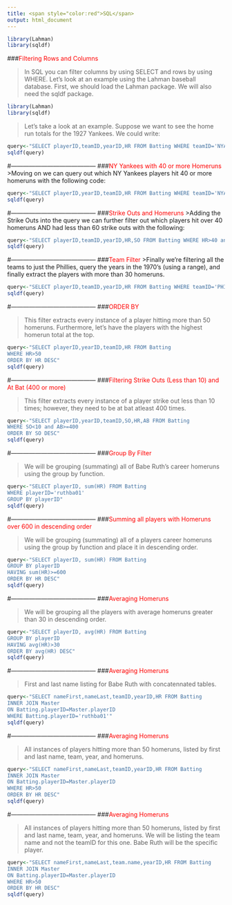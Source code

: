 ```yaml
---
title: <span style="color:red">SQL</span>
output: html_document
---
```

```r
library(Lahman)
library(sqldf)
```

###<span style="color:red">Filtering Rows and Columns</span>

>In SQL you can filter columns by using SELECT and rows by using WHERE.  Let's look at an example using the Lahman baseball database.  First, we should load the Lahman package.  We will also need the sqldf package.

```r
library(Lahman)
library(sqldf)
```

>Let's take a look at an example.  Suppose we want to see the home run totals for the 1927 Yankees.  We could write:

```r
query<-"SELECT playerID,teamID,yearID,HR FROM Batting WHERE teamID='NYA' and yearID=1927"
sqldf(query)
```
#------------------------------------------
###<span style="color:red">NY Yankees with 40 or more Homeruns</span>
>Moving on we can query out which NY Yankees players hit 40 or more homeruns with the following code:

```r
query<-"SELECT playerID,yearID,teamID,HR FROM Batting WHERE teamID='NYA' and HR>=40"
sqldf(query)
```
#------------------------------------------
###<span style="color:red">Strike Outs and Homeruns</span>
>Adding the Strike Outs into the query we can further filter out which players hit over 40 homeruns AND had less than 60 strike outs with the following:

```r
query<-"SELECT playerID,teamID,yearID,HR,SO FROM Batting WHERE HR>40 and SO<60"
sqldf(query)
```
#------------------------------------------
###<span style="color:red">Team Filter</span>
>Finally we're filtering all the teams to just the Phillies, query the years in the 1970's (using a range), and finally extract the players with more than 30 homeruns.

```r
query<-"SELECT playerID,teamID,yearID,HR FROM Batting WHERE teamID='PHI' and yearID>=1970 and yearID<=1979 and HR>30"
sqldf(query)
```
#------------------------------------------
###<span style="color:red">ORDER BY</span>

>This filter extracts every instance of a player hitting more than 50 homeruns.  Furthermore, let's have the players with the highest homerun total at the top.

```r
query<-"SELECT playerID,yearID,teamID,HR FROM Batting 
WHERE HR>50 
ORDER BY HR DESC"
sqldf(query)
```
#------------------------------------------
###<span style="color:red">Filtering Strike Outs (Less than 10) and At Bat (400 or more)</span>

>This filter extracts every instance of a player strike out less than 10 times; however, they need to be at bat atleast 400 times.

```r
query<-"SELECT playerID,yearID,teamID,SO,HR,AB FROM Batting 
WHERE SO<10 and AB>=400
ORDER BY SO DESC"
sqldf(query)
```
#------------------------------------------
###<span style="color:red">Group By Filter</span>

>We will be grouping (summating) all of Babe Ruth's career homeruns using the group by function.

```r
query<-"SELECT playerID, sum(HR) FROM Batting 
WHERE playerID='ruthba01'
GROUP BY playerID"
sqldf(query)
```
#------------------------------------------
###<span style="color:red">Summing all players with Homeruns over 600 in descending order</span>

>We will be grouping (summating) all of a players career homeruns using the group by function and place it in descending order.

```r
query<-"SELECT playerID, sum(HR) FROM Batting 
GROUP BY playerID
HAVING sum(HR)>=600
ORDER BY HR DESC"
sqldf(query)
```
#------------------------------------------
###<span style="color:red">Averaging Homeruns</span>

>We will be grouping all the players with average homeruns greater than 30 in descending order.

```r
query<-"SELECT playerID, avg(HR) FROM Batting 
GROUP BY playerID
HAVING avg(HR)>30
ORDER BY avg(HR) DESC"
sqldf(query)
```

#------------------------------------------
###<span style="color:red">Averaging Homeruns</span>

>First and last name listing for Babe Ruth with concatennated tables.

```r
query<-"SELECT nameFirst,nameLast,teamID,yearID,HR FROM Batting
INNER JOIN Master
ON Batting.playerID=Master.playerID
WHERE Batting.playerID='ruthba01'"
sqldf(query)
```

#------------------------------------------
###<span style="color:red">Averaging Homeruns</span>

>All instances of players hitting more than 50 homeruns, listed by first and last name, team, year, and homeruns.

```r
query<-"SELECT nameFirst,nameLast,teamID,yearID,HR FROM Batting
INNER JOIN Master
ON Batting.playerID=Master.playerID
WHERE HR>50
ORDER BY HR DESC"
sqldf(query)
```
#------------------------------------------
###<span style="color:red">Averaging Homeruns</span>

>All instances of players hitting more than 50 homeruns, listed by first and last name, team, year, and homeruns.  We will be listing the team name and not the teamID for this one.  Babe Ruth will be the specific player.

```r
query<-"SELECT nameFirst,nameLast,team.name,yearID,HR FROM Batting
INNER JOIN Master
ON Batting.playerID=Master.playerID
WHERE HR>50
ORDER BY HR DESC"
sqldf(query)
```